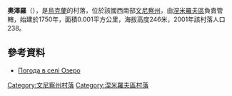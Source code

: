 {{coord|48|56|2|N|28|53|49|E|scale:30000|display=title}}

'''奧澤羅'''（{{lang-uk|Озеро}}），是[[烏克蘭|烏克蘭]]的村落，位於該國西南部[[文尼察州|文尼察州]]，由[[涅米羅夫區|涅米羅夫區]]負責管轄，始建於1750年，面積0.001平方公里，海拔高度246米，2001年該村落人口238。

==參考資料==
* [http://weather.in.ua/ua/vinnickaja/18557 Погода в селі Озеро] {{Wayback|url=http://weather.in.ua/ua/vinnickaja/18557 |date=20160305090551 }}

[[Category:文尼察州村落|Category:文尼察州村落]]
[[Category:涅米羅夫區村落|Category:涅米羅夫區村落]]


{{Vinnytsia-geo-stub}}